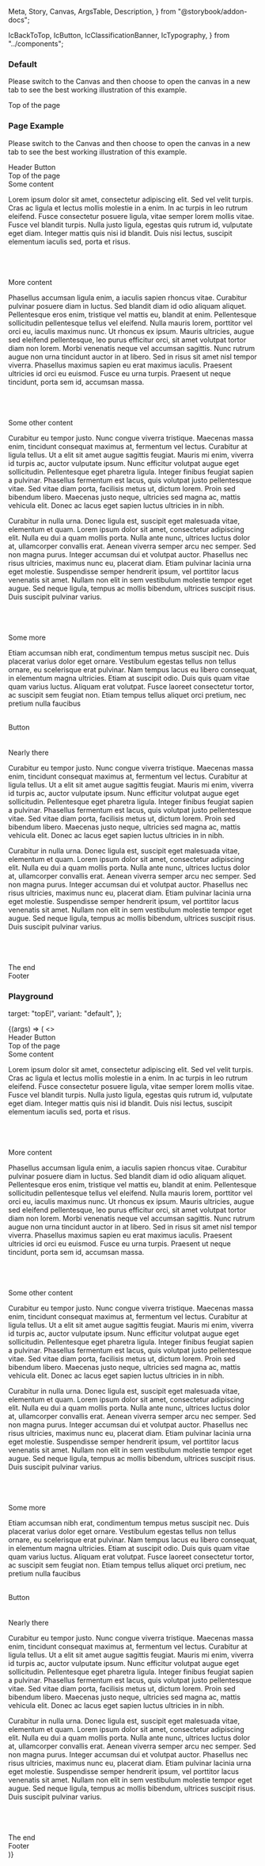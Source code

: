   Meta,
  Story,
  Canvas,
  ArgsTable,
  Description,
} from "@storybook/addon-docs";

  IcBackToTop,
  IcButton,
  IcClassificationBanner,
  IcTypography,
} from "../components";

<Description markdown={readme} />

<Meta title="Back to top" component={IcBackToTop} />

### Default

Please switch to the Canvas and then choose to open the canvas in a new tab to see the best working illustration of this example.

<Canvas>
  <Story name="Default">
    <div id="topEl" style={{ marginTop: "-20px" }}>
      <IcTypography variant="h2">Top of the page</IcTypography>
    </div>
    <div style={{ height: "1200px" }}></div>
    <IcBackToTop target="topEl" />
  </Story>
</Canvas>

### Page Example

Please switch to the Canvas and then choose to open the canvas in a new tab to see the best working illustration of this example.

<Canvas>
  <Story name="Page Example">
    <div
      id="header"
      style={{
        width: "100%",
        height: "100px",
        backgroundColor: "#23508e",
        color: "var(--ic-architectural-white)",
      }}
    >
      <IcTypography variant="h1">Header</IcTypography>
      <IcButton variant="secondary" appearance="light">Button</IcButton>
    </div>
    <div id="topPageEl">
      <IcTypography variant="h2">Top of the page</IcTypography>
    </div>
    <IcTypography variant="h3">Some content</IcTypography>
    <p>
      Lorem ipsum dolor sit amet, consectetur adipiscing elit. Sed vel velit
      turpis. Cras ac ligula et lectus mollis molestie in a enim. In ac turpis
      in leo rutrum eleifend. Fusce consectetur posuere ligula, vitae semper
      lorem mollis vitae. Fusce vel blandit turpis. Nulla justo ligula, egestas
      quis rutrum id, vulputate eget diam. Integer mattis quis nisi id blandit.
      Duis nisi lectus, suscipit elementum iaculis sed, porta et risus.
    </p>
    <br />
    <br />
    <br />
    <IcTypography variant="h3">More content</IcTypography>
    <p>
      Phasellus accumsan ligula enim, a iaculis sapien rhoncus vitae. Curabitur
      pulvinar posuere diam in luctus. Sed blandit diam id odio aliquam aliquet.
      Pellentesque eros enim, tristique vel mattis eu, blandit at enim.
      Pellentesque sollicitudin pellentesque tellus vel eleifend. Nulla mauris
      lorem, porttitor vel orci eu, iaculis maximus nunc. Ut rhoncus ex ipsum.
      Mauris ultricies, augue sed eleifend pellentesque, leo purus efficitur
      orci, sit amet volutpat tortor diam non lorem. Morbi venenatis neque vel
      accumsan sagittis. Nunc rutrum augue non urna tincidunt auctor in at
      libero. Sed in risus sit amet nisl tempor viverra. Phasellus maximus
      sapien eu erat maximus iaculis. Praesent ultricies id orci eu euismod.
      Fusce eu urna turpis. Praesent ut neque tincidunt, porta sem id, accumsan
      massa.
    </p>
    <br />
    <br />
    <br />
    <IcTypography variant="h3">Some other content</IcTypography>
    <p>
      Curabitur eu tempor justo. Nunc congue viverra tristique. Maecenas massa
      enim, tincidunt consequat maximus at, fermentum vel lectus. Curabitur at
      ligula tellus. Ut a elit sit amet augue sagittis feugiat. Mauris mi enim,
      viverra id turpis ac, auctor vulputate ipsum. Nunc efficitur volutpat
      augue eget sollicitudin. Pellentesque eget pharetra ligula. Integer
      finibus feugiat sapien a pulvinar. Phasellus fermentum est lacus, quis
      volutpat justo pellentesque vitae. Sed vitae diam porta, facilisis metus
      ut, dictum lorem. Proin sed bibendum libero. Maecenas justo neque,
      ultricies sed magna ac, mattis vehicula elit. Donec ac lacus eget sapien
      luctus ultricies in in nibh.
    </p>
    <p>
      Curabitur in nulla urna. Donec ligula est, suscipit eget malesuada vitae,
      elementum et quam. Lorem ipsum dolor sit amet, consectetur adipiscing
      elit. Nulla eu dui a quam mollis porta. Nulla ante nunc, ultrices luctus
      dolor at, ullamcorper convallis erat. Aenean viverra semper arcu nec
      semper. Sed non magna purus. Integer accumsan dui et volutpat auctor.
      Phasellus nec risus ultricies, maximus nunc eu, placerat diam. Etiam
      pulvinar lacinia urna eget molestie. Suspendisse semper hendrerit ipsum,
      vel porttitor lacus venenatis sit amet. Nullam non elit in sem vestibulum
      molestie tempor eget augue. Sed neque ligula, tempus ac mollis bibendum,
      ultrices suscipit risus. Duis suscipit pulvinar varius.
    </p>
    <br />
    <br />
    <br />
    <IcTypography variant="h3">Some more</IcTypography>
    <p>
      Etiam accumsan nibh erat, condimentum tempus metus suscipit nec. Duis
      placerat varius dolor eget ornare. Vestibulum egestas tellus non tellus
      ornare, eu scelerisque erat pulvinar. Nam tempus lacus eu libero
      consequat, in elementum magna ultricies. Etiam at suscipit odio. Duis quis
      quam vitae quam varius luctus. Aliquam erat volutpat. Fusce laoreet
      consectetur tortor, ac suscipit sem feugiat non. Etiam tempus tellus
      aliquet orci pretium, nec pretium nulla faucibus
    </p>
    <br />
    <IcButton>Button</IcButton>
    <br />
    <br />
    <br />
    <IcTypography variant="h3">Nearly there</IcTypography>
    <p>
      Curabitur eu tempor justo. Nunc congue viverra tristique. Maecenas massa
      enim, tincidunt consequat maximus at, fermentum vel lectus. Curabitur at
      ligula tellus. Ut a elit sit amet augue sagittis feugiat. Mauris mi enim,
      viverra id turpis ac, auctor vulputate ipsum. Nunc efficitur volutpat
      augue eget sollicitudin. Pellentesque eget pharetra ligula. Integer
      finibus feugiat sapien a pulvinar. Phasellus fermentum est lacus, quis
      volutpat justo pellentesque vitae. Sed vitae diam porta, facilisis metus
      ut, dictum lorem. Proin sed bibendum libero. Maecenas justo neque,
      ultricies sed magna ac, mattis vehicula elit. Donec ac lacus eget sapien
      luctus ultricies in in nibh.
    </p>
    <p>
      Curabitur in nulla urna. Donec ligula est, suscipit eget malesuada vitae,
      elementum et quam. Lorem ipsum dolor sit amet, consectetur adipiscing
      elit. Nulla eu dui a quam mollis porta. Nulla ante nunc, ultrices luctus
      dolor at, ullamcorper convallis erat. Aenean viverra semper arcu nec
      semper. Sed non magna purus. Integer accumsan dui et volutpat auctor.
      Phasellus nec risus ultricies, maximus nunc eu, placerat diam. Etiam
      pulvinar lacinia urna eget molestie. Suspendisse semper hendrerit ipsum,
      vel porttitor lacus venenatis sit amet. Nullam non elit in sem vestibulum
      molestie tempor eget augue. Sed neque ligula, tempus ac mollis bibendum,
      ultrices suscipit risus. Duis suscipit pulvinar varius.
    </p>
    <br />
    <br />
    <br />
    <IcTypography variant="h3">The end</IcTypography>
    <br />
    <IcBackToTop target="topPageEl" />
    <footer style={{ marginBottom: "24px" }}>
      <div
        id="footer"
        style={{
          width: "100%",
          height: "200px",
          backgroundColor: "#23508e",
          color: "var(--ic-architectural-white)",
        }}
      >
        <IcTypography variant="h3">Footer</IcTypography>
      </div>
    </footer>
    <IcClassificationBanner classification="official" />
  </Story>
</Canvas>


### Playground

  target: "topEl",
  variant: "default",
};

<Canvas>
  <Story
    args={defaultArgs}
    argTypes={{
      target: {
        table: { disable: true }
      },
      variant: {
        options: ["default", "icon"],
        control: { type: "inline-radio" },
      },
    }}
    name="Playground"
  >
  {(args) => (
    <>
      <div
        id="header"
        style={{
          width: "100%",
          height: "100px",
          backgroundColor: "#23508e",
          color: "var(--ic-architectural-white)",
        }}
      >
        <IcTypography variant="h1">Header</IcTypography>
        <IcButton variant="secondary" appearance="light">Button</IcButton>
      </div>
      <div id="topPageEl">
        <IcTypography variant="h2">Top of the page</IcTypography>
      </div>
      <IcTypography variant="h3">Some content</IcTypography>
      <p>
        Lorem ipsum dolor sit amet, consectetur adipiscing elit. Sed vel velit
        turpis. Cras ac ligula et lectus mollis molestie in a enim. In ac turpis
        in leo rutrum eleifend. Fusce consectetur posuere ligula, vitae semper
        lorem mollis vitae. Fusce vel blandit turpis. Nulla justo ligula, egestas
        quis rutrum id, vulputate eget diam. Integer mattis quis nisi id blandit.
        Duis nisi lectus, suscipit elementum iaculis sed, porta et risus.
      </p>
      <br />
      <br />
      <br />
      <IcTypography variant="h3">More content</IcTypography>
      <p>
        Phasellus accumsan ligula enim, a iaculis sapien rhoncus vitae. Curabitur
        pulvinar posuere diam in luctus. Sed blandit diam id odio aliquam aliquet.
        Pellentesque eros enim, tristique vel mattis eu, blandit at enim.
        Pellentesque sollicitudin pellentesque tellus vel eleifend. Nulla mauris
        lorem, porttitor vel orci eu, iaculis maximus nunc. Ut rhoncus ex ipsum.
        Mauris ultricies, augue sed eleifend pellentesque, leo purus efficitur
        orci, sit amet volutpat tortor diam non lorem. Morbi venenatis neque vel
        accumsan sagittis. Nunc rutrum augue non urna tincidunt auctor in at
        libero. Sed in risus sit amet nisl tempor viverra. Phasellus maximus
        sapien eu erat maximus iaculis. Praesent ultricies id orci eu euismod.
        Fusce eu urna turpis. Praesent ut neque tincidunt, porta sem id, accumsan
        massa.
      </p>
      <br />
      <br />
      <br />
      <IcTypography variant="h3">Some other content</IcTypography>
      <p>
        Curabitur eu tempor justo. Nunc congue viverra tristique. Maecenas massa
        enim, tincidunt consequat maximus at, fermentum vel lectus. Curabitur at
        ligula tellus. Ut a elit sit amet augue sagittis feugiat. Mauris mi enim,
        viverra id turpis ac, auctor vulputate ipsum. Nunc efficitur volutpat
        augue eget sollicitudin. Pellentesque eget pharetra ligula. Integer
        finibus feugiat sapien a pulvinar. Phasellus fermentum est lacus, quis
        volutpat justo pellentesque vitae. Sed vitae diam porta, facilisis metus
        ut, dictum lorem. Proin sed bibendum libero. Maecenas justo neque,
        ultricies sed magna ac, mattis vehicula elit. Donec ac lacus eget sapien
        luctus ultricies in in nibh.
      </p>
      <p>
        Curabitur in nulla urna. Donec ligula est, suscipit eget malesuada vitae,
        elementum et quam. Lorem ipsum dolor sit amet, consectetur adipiscing
        elit. Nulla eu dui a quam mollis porta. Nulla ante nunc, ultrices luctus
        dolor at, ullamcorper convallis erat. Aenean viverra semper arcu nec
        semper. Sed non magna purus. Integer accumsan dui et volutpat auctor.
        Phasellus nec risus ultricies, maximus nunc eu, placerat diam. Etiam
        pulvinar lacinia urna eget molestie. Suspendisse semper hendrerit ipsum,
        vel porttitor lacus venenatis sit amet. Nullam non elit in sem vestibulum
        molestie tempor eget augue. Sed neque ligula, tempus ac mollis bibendum,
        ultrices suscipit risus. Duis suscipit pulvinar varius.
      </p>
      <br />
      <br />
      <br />
      <IcTypography variant="h3">Some more</IcTypography>
      <p>
        Etiam accumsan nibh erat, condimentum tempus metus suscipit nec. Duis
        placerat varius dolor eget ornare. Vestibulum egestas tellus non tellus
        ornare, eu scelerisque erat pulvinar. Nam tempus lacus eu libero
        consequat, in elementum magna ultricies. Etiam at suscipit odio. Duis quis
        quam vitae quam varius luctus. Aliquam erat volutpat. Fusce laoreet
        consectetur tortor, ac suscipit sem feugiat non. Etiam tempus tellus
        aliquet orci pretium, nec pretium nulla faucibus
      </p>
      <br />
      <IcButton>Button</IcButton>
      <br />
      <br />
      <br />
      <IcTypography variant="h3">Nearly there</IcTypography>
      <p>
        Curabitur eu tempor justo. Nunc congue viverra tristique. Maecenas massa
        enim, tincidunt consequat maximus at, fermentum vel lectus. Curabitur at
        ligula tellus. Ut a elit sit amet augue sagittis feugiat. Mauris mi enim,
        viverra id turpis ac, auctor vulputate ipsum. Nunc efficitur volutpat
        augue eget sollicitudin. Pellentesque eget pharetra ligula. Integer
        finibus feugiat sapien a pulvinar. Phasellus fermentum est lacus, quis
        volutpat justo pellentesque vitae. Sed vitae diam porta, facilisis metus
        ut, dictum lorem. Proin sed bibendum libero. Maecenas justo neque,
        ultricies sed magna ac, mattis vehicula elit. Donec ac lacus eget sapien
        luctus ultricies in in nibh.
      </p>
      <p>
        Curabitur in nulla urna. Donec ligula est, suscipit eget malesuada vitae,
        elementum et quam. Lorem ipsum dolor sit amet, consectetur adipiscing
        elit. Nulla eu dui a quam mollis porta. Nulla ante nunc, ultrices luctus
        dolor at, ullamcorper convallis erat. Aenean viverra semper arcu nec
        semper. Sed non magna purus. Integer accumsan dui et volutpat auctor.
        Phasellus nec risus ultricies, maximus nunc eu, placerat diam. Etiam
        pulvinar lacinia urna eget molestie. Suspendisse semper hendrerit ipsum,
        vel porttitor lacus venenatis sit amet. Nullam non elit in sem vestibulum
        molestie tempor eget augue. Sed neque ligula, tempus ac mollis bibendum,
        ultrices suscipit risus. Duis suscipit pulvinar varius.
      </p>
      <br />
      <br />
      <br />
      <IcTypography variant="h3">The end</IcTypography>
      <br />
      <IcBackToTop target={args.target} variant={args.variant} />
      <footer style={{ marginBottom: "24px" }}>
        <div
          id="footer"
          style={{
            width: "100%",
            height: "200px",
            backgroundColor: "#23508e",
            color: "var(--ic-architectural-white)",
          }}
        >
          <IcTypography variant="h3">Footer</IcTypography>
        </div>
      </footer>
      <IcClassificationBanner classification="official" />
    </>
  )}
  </Story>
</Canvas>
